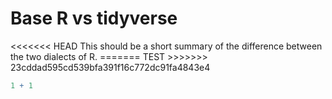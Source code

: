 # Base R vs tidyverse

<<<<<<< HEAD
This should be a short summary of the difference between the two dialects of R.
=======
TEST
>>>>>>> 23cddad595cd539bfa391f16c772dc91fa4843e4

```r
1 + 1
```
